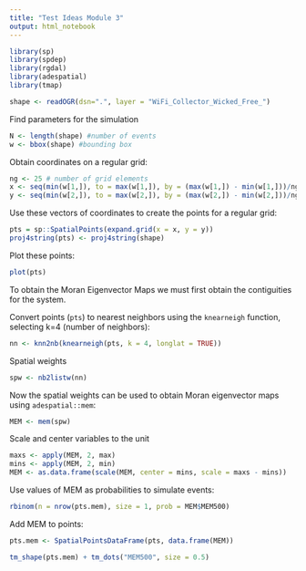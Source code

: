 ```yaml
---
title: "Test Ideas Module 3"
output: html_notebook
---
```



```r
library(sp)
library(spdep)
library(rgdal)
library(adespatial)
library(tmap)
```
  
```r
shape <- readOGR(dsn=".", layer = "WiFi_Collector_Wicked_Free_")
```

Find parameters for the simulation
```r
N <- length(shape) #number of events
w <- bbox(shape) #bounding box
```

Obtain coordinates on a regular grid:
```r
ng <- 25 # number of grid elements
x <- seq(min(w[1,]), to = max(w[1,]), by = (max(w[1,]) - min(w[1,]))/ng) 
y <- seq(min(w[2,]), to = max(w[2,]), by = (max(w[2,]) - min(w[2,]))/ng)
```

Use these vectors of coordinates to create the points for a regular grid:
```r
pts = sp::SpatialPoints(expand.grid(x = x, y = y))
proj4string(pts) <- proj4string(shape)
```

Plot these points:
```r
plot(pts)
```

To obtain the Moran Eigenvector Maps we must first obtain the contiguities for the system.

Convert points (`pts`) to nearest neighbors using the `knearneigh` function, selecting k=4 (number of neighbors):
```r
nn <- knn2nb(knearneigh(pts, k = 4, longlat = TRUE))
```

Spatial weights
```r
spw <- nb2listw(nn)
```

Now the spatial weights can be used to obtain Moran eigenvector maps using `adespatial::mem`:
```r
MEM <- mem(spw)
```

Scale and center variables to the unit
```r
maxs <- apply(MEM, 2, max) 
mins <- apply(MEM, 2, min)
MEM <- as.data.frame(scale(MEM, center = mins, scale = maxs - mins))
```

Use values of MEM as probabilities to simulate events:
```r
rbinom(n = nrow(pts.mem), size = 1, prob = MEM$MEM500)
```

Add MEM to points:
```r
pts.mem <- SpatialPointsDataFrame(pts, data.frame(MEM))
```

```r
tm_shape(pts.mem) + tm_dots("MEM500", size = 0.5)
```
